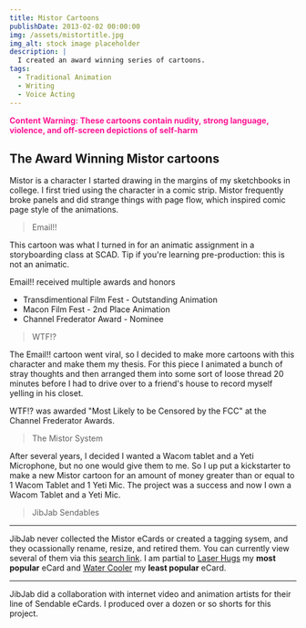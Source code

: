 ```yaml
---
title: Mistor Cartoons
publishDate: 2013-02-02 00:00:00
img: /assets/mistortitle.jpg
img_alt: stock image placeholder
description: |
  I created an award winning series of cartoons.
tags:
  - Traditional Animation
  - Writing
  - Voice Acting
---
```



<span style="color:deeppink">
<b>Content Warning: These cartoons contain nudity, strong language, violence, 
and off-screen depictions of self-harm</b>
</span>

## The Award Winning Mistor cartoons 

Mistor is a character I started drawing in the margins of my sketchbooks in college. I first tried using the character in a comic strip. Mistor frequently broke panels and did strange things with page flow, which inspired comic page style of the animations.

> Email!!

<Vimeo id="https://vimeo.com/81612" />


This cartoon was what I turned in for an animatic assignment in a storyboarding class at SCAD. Tip if you're learning pre-production: this is  not an animatic.

Email!! received multiple awards and honors 

- Transdimentional Film Fest - Outstanding Animation
- Macon Film Fest - 2nd Place Animation
- Channel Frederator Award - Nominee

> WTF!?

<Vimeo id="https://vimeo.com/105597" />

The Email!! cartoon went viral, so I decided to make more cartoons with this character and make them my thesis. For this piece I animated a bunch of stray thoughts and then arranged them into some sort of loose thread 20 minutes before I had to drive over to a friend's house to record myself yelling in his closet.

WTF!? was awarded "Most Likely to be Censored by the FCC" at the Channel Frederator Awards.


> The Mistor System
<Vimeo id="https://vimeo.com/80238773" />

After several years, I decided I wanted a Wacom tablet and a Yeti Microphone, but no one would give them to me. So I up put a kickstarter to make a new Mistor cartoon for an amount of money greater than or equal to 1 Wacom Tablet and 1 Yeti Mic. The project was a success and now I own a Wacom Tablet and a Yeti Mic.

> JibJab Sendables

***
JibJab never collected the Mistor eCards or created a tagging sysem, and they ocassionally rename, resize, and retired them. You can currently view several of them via this <a href="https://www.jibjab.com/search?term=mistor" target="_blank"> search link</a>. I am partial to <a href="https://www.jibjab.com/view/template/mister_mistor_get_well" target="_blank">Laser Hugs</a> my **most popular** eCard and <a href="https://www.jibjab.com/view/template/mister_mistor_youre_a_little_kooky" target="_blank">Water Cooler</a> my **least popular** eCard.
***

JibJab did a collaboration with internet video and animation artists for their line of Sendable eCards. I produced over a dozen or so shorts for this project.